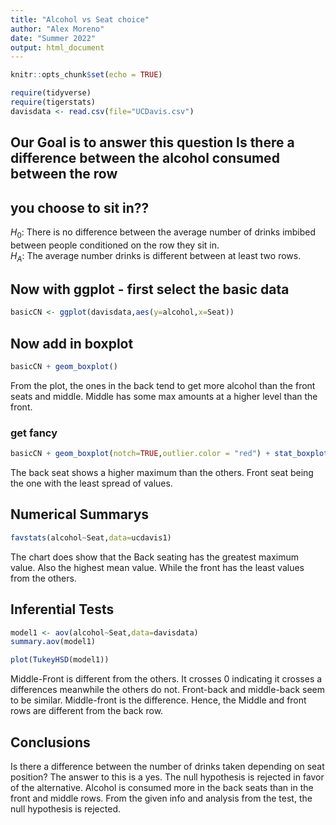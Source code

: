 ```yaml
---
title: "Alcohol vs Seat choice"
author: "Alex Moreno"
date: "Summer 2022"
output: html_document
---
```


```r
knitr::opts_chunk$set(echo = TRUE)
```

```r
require(tidyverse)
require(tigerstats)
davisdata <- read.csv(file="UCDavis.csv")
```
## Our Goal is to answer this question Is there a difference between the alcohol consumed between the row
## you choose to sit in??

$H_0$: There is no difference between the average number of drinks imbibed between people conditioned on the row they sit in.   
$H_A$: The average number drinks is different between at least two rows.  


## Now with ggplot - first select the basic data

```r
basicCN <- ggplot(davisdata,aes(y=alcohol,x=Seat))
```
## Now add in boxplot

```r
basicCN + geom_boxplot()
```
  
From the plot, the ones in the back tend to get more alcohol than the front seats and middle. Middle has some max amounts at a higher level than the front. 
  
### get fancy  

```r
basicCN + geom_boxplot(notch=TRUE,outlier.color = "red") + stat_boxplot(geom ='errorbar') + labs(title="Fancy notch boxplot \n with 2 lines")
```

The back seat shows a higher maximum than the others. Front seat being the one with the least spread of values.

## Numerical Summarys 

```r
favstats(alcohol~Seat,data=ucdavis1)
```

The chart does show that the Back seating has the greatest maximum value. Also the highest mean value. While the front has the least values from the others. 

## Inferential Tests

```r
model1 <- aov(alcohol~Seat,data=davisdata)
summary.aov(model1)
```



```r
plot(TukeyHSD(model1))
```

Middle-Front is different from the others. It crosses 0 indicating it crosses a differences meanwhile the others do not. Front-back and middle-back seem to be similar. Middle-front is the difference. Hence, the Middle and front rows are different from the back row. 

## Conclusions

Is there a difference between the number of drinks taken depending on seat position? The answer to this is a yes. The null hypothesis is rejected in favor of the alternative. Alcohol is consumed more in the back seats than in the front and middle rows. From the given info and analysis from the test, the null hypothesis is rejected.
